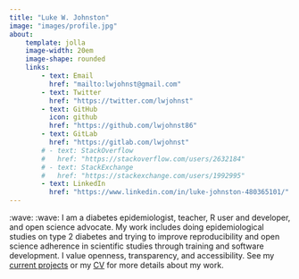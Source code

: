 ```yaml
---
title: "Luke W. Johnston"
image: "images/profile.jpg"
about:
    template: jolla
    image-width: 20em
    image-shape: rounded
    links:
        - text: Email
          href: "mailto:lwjohnst@gmail.com"
        - text: Twitter
          href: "https://twitter.com/lwjohnst"
        - text: GitHub
          icon: github
          href: "https://github.com/lwjohnst86"
        - text: GitLab
          href: "https://gitlab.com/lwjohnst"
        # - text: StackOverflow
        #   href: "https://stackoverflow.com/users/2632184"
        # - text: StackExchange
        #   href: "https://stackexchange.com/users/1992995"
        - text: LinkedIn
          href: "https://www.linkedin.com/in/luke-johnston-480365101/"
---
```


:wave: :wave: I am a diabetes epidemiologist, teacher, R user and
developer, and open science advocate. My work includes doing
epidemiological studies on type 2 diabetes and trying to improve
reproducibility and open science adherence in scientific studies through
training and software development. I value openness, transparency, and
accessibility. See my [current projects](projects.qmd) or my
[CV](https://cv.lukewjohnston.com) for more details about my work.
